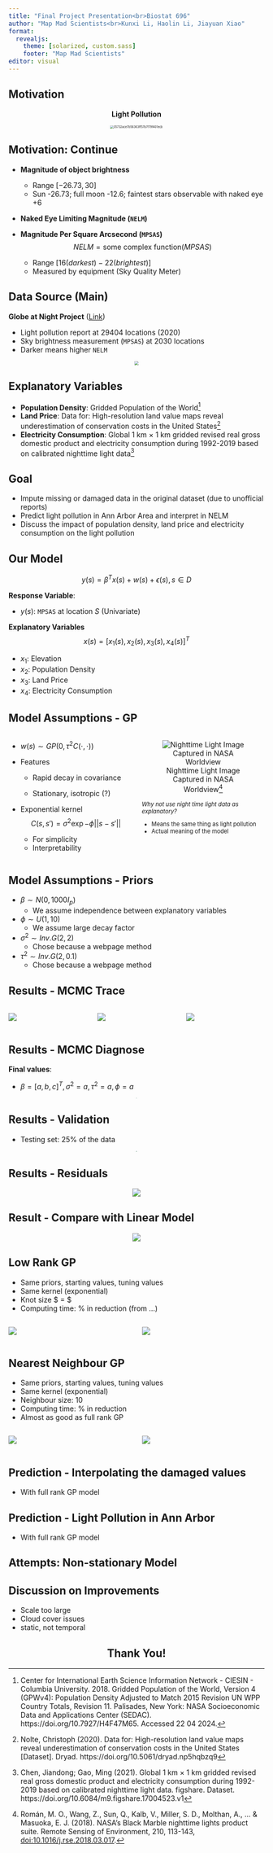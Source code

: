 ```yaml
---
title: "Final Project Presentation<br>Biostat 696"
author: "Map Mad Scientists<br>Kunxi Li, Haolin Li, Jiayuan Xiao"
format: 
  revealjs: 
    theme: [solarized, custom.sass]
    footer: "Map Mad Scientists"
editor: visual
---
```


## Motivation

::: {style="text-align:center;"}
**Light Pollution**

<img src="./presentation.assets/35732ace7b56363ff57b7f79f401ecb.jpg" alt="35732ace7b56363ff57b7f79f401ecb" style="zoom: 40%;"/>
:::

## Motivation: Continue {.smaller}

-   **Magnitude of object brightness**

    -   Range $[-26.73, 30]$
    -   Sun -26.73; full moon -12.6; faintest stars observable with naked eye +6

-   **Naked Eye Limiting Magnitude (`NELM`)**

-   **Magnitude Per Square Arcsecond (`MPSAS`)**
    $$
    NELM = \text{some complex function}(MPSAS)
    $$
    
    -   Range $[16 (darkest) - 22 (brightest)]$
    -   Measured by equipment (Sky Quality Meter)

## Data Source (Main) {.smaller}

**Globe at Night Project** ([Link](https://globeatnight.org/maps-data/))

-   Light pollution report at 29404 locations (2020)
-   Sky brightness measurement (`MPSAS`) at 2030 locations
-   Darker means higher `NELM`

::: {style="text-align:center;"}

<img src="./presentation.assets/2023-map.original.png" style="zoom: 50%;" />

:::



## Explanatory Variables {.smaller}

-   **Population Density**: Gridded Population of the World[^1]
-   **Land Price**: Data for: High-resolution land value maps reveal underestimation of conservation costs in the United States[^2]
-   **Electricity Consumption**: Global 1 km × 1 km gridded revised real gross domestic product and electricity consumption during 1992-2019 based on calibrated nighttime light data[^3]

[^1]: Center for International Earth Science Information Network - CIESIN - Columbia University. 2018. Gridded Population of the World, Version 4 (GPWv4): Population Density Adjusted to Match 2015 Revision UN WPP Country Totals, Revision 11. Palisades, New York: NASA Socioeconomic Data and Applications Center (SEDAC). https://doi.org/10.7927/H4F47M65. Accessed 22 04 2024.
[^2]: Nolte, Christoph (2020). Data for: High-resolution land value maps reveal underestimation of conservation costs in the United States \[Dataset\]. Dryad. https://doi.org/10.5061/dryad.np5hqbzq9
[^3]: Chen, Jiandong; Gao, Ming (2021). Global 1 km × 1 km gridded revised real gross domestic product and electricity consumption during 1992-2019 based on calibrated nighttime light data. figshare. Dataset. https://doi.org/10.6084/m9.figshare.17004523.v1

## Goal

-   Impute missing or damaged data in the original dataset (due to unofficial reports)
-   Predict light pollution in Ann Arbor Area and interpret in NELM
-   Discuss the impact of population density, land price and electricity consumption on the light pollution

## Our Model {.smaller}

$$
y(s) = \beta^Tx(s) + w(s) + \epsilon(s), s\in D
$$

**Response Variable**: 

- $y(s)$: `MPSAS` at location $S$ (Univariate)

**Explanatory Variables**
$$
x(s) = [x_1(s), x_2(s), x_3(s), x_4(s)]^T
$$

- $x_1$: Elevation
- $x_2$: Population Density
- $x_3$: Land Price
- $x_4$: Electricity Consumption

## Model Assumptions - GP {.smaller}

:::: {.columns}

::: {.column width="50%"}

- $w(s) \sim GP(0, \tau^2C(\cdot,\cdot))$

- Features

  - Rapid decay in covariance

  - Stationary, isotropic (?)

- Exponential kernel
  $$
  C(s, s') = \sigma^2 \exp{-\phi||s - s'||}
  $$

  - For simplicity
  - Interpretability


:::

::: {.column width="50%"}

::: {style="text-align:center;"}

![Nighttime Light Image Captured in NASA Worldview[^4]](./presentation.assets/snapshot-2021-05-03T00_00_00Z-1713928280926-2.png)

:::

::: {style="font-size:0.8em;"}

*Why not use night time light data as explanatory?*

- Means the same thing as light pollution
- Actual meaning of the model

:::

:::

::::

## Model Assumptions - Priors {.smaller}

-   $\beta \sim N(0, 1000I_p)$
    -   We assume independence between explanatory variables

-   $\phi \sim U(1, 10)$
    -   We assume large decay factor

-   $\sigma^2 \sim Inv.G(2, 2)$
    -   Chose because a webpage method

-   $\tau^2 \sim Inv.G(2, 0.1)$
    -   Chose because a webpage method


## Results - MCMC Trace {.smaller}

:::: {.columns}

::: {.column width="33%"}

![](./presentation.assets/Theta_Trace_sigma_Bayes.png)

:::

::: {.column width="33%"}

![](./presentation.assets/Theta_Trace_tau_Bayes.png)

:::

::: {.column width="33%"}

![](./presentation.assets/Theta_Trace_phi_Bayes-1714001656182-17.png)

:::

::::

## Results - MCMC Diagnose {.smaller}

**Final values**:

- $\beta = [a,b,c]^T, \sigma^2 = a, \tau^2 = a, \phi = a$

::: {style="text-align:center;"}

<img src="./presentation.assets/GelmanDiag_Bayes-1714001972454-20.png" style="zoom: 8%;" />

:::

## Results - Validation

- Testing set: 25% of the data

::: {style="text-align:center;"}

<img src="./presentation.assets/PredictvsTest_Bayes-1714000870814-9.png" style="zoom: 15%;" />

:::

## Results - Residuals

::: {style="text-align:center;"}

![](./presentation.assets/Residual_Bayes-1714000947505-11.png)

:::

## Result - Compare with Linear Model

::: {style="text-align:center;"}

![](./presentation.assets/Compare_LM_Bayes.png)

:::

## Low Rank GP {.smaller}

- Same priors, starting values, tuning values
- Same kernel (exponential)
- Knot size $\mathcal{K} = $
- Computing time: $\%$ in reduction (from …)

:::: {.columns}

::: {.column width="50%"}

![](./presentation.assets/PredictvsTest_LRBayes.png)

:::

::: {.column width="50%"}

![](./presentation.assets/Low Rank Residual_Bayes.png)

:::

::::



## Nearest Neighbour GP {.smaller}

- Same priors, starting values, tuning values
- Same kernel (exponential)
- Neighbour size: 10
- Computing time: $\%$ in reduction
- Almost as good as full rank GP

:::: {.columns}

::: {.column width="50%"}

![](./presentation.assets/PredictvsTest_NNBayes(Response).png)

:::

::: {.column width="50%"}

![](./presentation.assets/NN_Residual_Bayes(Response)-1714010822869-26.png)

:::

::::



## Prediction - Interpolating the damaged values

- With full rank GP model



## Prediction - Light Pollution in Ann Arbor

- With full rank GP model



## Attempts: Non-stationary Model



## Discussion on Improvements

-   Scale too large
-   Cloud cover issues
-   static, not temporal



::: {style="text-align:center;"}
# Thank You!
:::

[^4]: Román, M. O., Wang, Z., Sun, Q., Kalb, V., Miller, S. D., Molthan, A., … & Masuoka, E. J. (2018). NASA's Black Marble nighttime lights product suite. Remote Sensing of Environment, 210, 113-143, [doi:10.1016/j.rse.2018.03.017](https://doi.org/10.1016/j.rse.2018.03.017).
